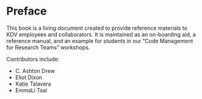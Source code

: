 # Preface {.unnumbered}

This book is a living document created to provide reference materials to KDV employees and collaborators. It is maintained as an on-boarding aid, a reference manual, and an example for students in our "Code Management for Research Teams" workshops.

Contributors include:

 - C. Ashton Drew
 - Eliot Dixon
 - Katie Talavera
 - EmmaLi Tsai
